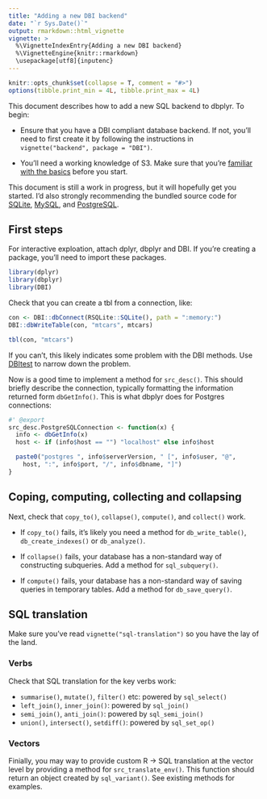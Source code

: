 ```yaml
---
title: "Adding a new DBI backend"
date: "`r Sys.Date()`"
output: rmarkdown::html_vignette
vignette: >
  %\VignetteIndexEntry{Adding a new DBI backend}
  %\VignetteEngine{knitr::rmarkdown}
  \usepackage[utf8]{inputenc}
---
```


```r
knitr::opts_chunk$set(collapse = T, comment = "#>")
options(tibble.print_min = 4L, tibble.print_max = 4L)
```

This document describes how to add a new SQL backend to dbplyr. To begin:

* Ensure that you have a DBI compliant database backend. If not, you'll need
  to first create it by following the instructions in 
  `vignette("backend", package = "DBI")`.
  
* You'll need a working knowledge of S3. Make sure that you're 
  [familiar with the basics](http://adv-r.had.co.nz/OO-essentials.html#s3) 
  before you start.
 
This document is still a work in progress, but it will hopefully get you started. I'd also strongly recommending the bundled source code for [SQLite](https://github.com/hadley/dbplyr/blob/master/R/db-sqlite.r), [MySQL](https://github.com/hadley/dbplyr/blob/master/R/db-mysql.r), and [PostgreSQL](https://github.com/hadley/dbplyr/blob/master/R/db-postgres.r).

## First steps

For interactive exploation, attach dplyr, dbplyr and DBI. If you're creating a package, you'll need to import these packages.

```r
library(dplyr)
library(dbplyr)
library(DBI)
```

Check that you can create a tbl from a connection, like:

```r
con <- DBI::dbConnect(RSQLite::SQLite(), path = ":memory:")
DBI::dbWriteTable(con, "mtcars", mtcars)

tbl(con, "mtcars")
```

If you can't, this likely indicates some problem with the DBI methods. Use [DBItest](https://github.com/rstats-db/DBItest) to narrow down the problem.

Now is a good time to implement a method for `src_desc()`. This should briefly describe the connection, typically formatting the information returned form `dbGetInfo()`. This is what dbplyr does for Postgres connections:

```r
#' @export
src_desc.PostgreSQLConnection <- function(x) {
  info <- dbGetInfo(x)
  host <- if (info$host == "") "localhost" else info$host

  paste0("postgres ", info$serverVersion, " [", info$user, "@",
    host, ":", info$port, "/", info$dbname, "]")
}
```

## Coping, computing, collecting and collapsing

Next, check that `copy_to()`, `collapse()`, `compute()`, and `collect()` work.

* If `copy_to()` fails, it's likely you need a method for `db_write_table()`,
  `db_create_indexes()` or `db_analyze()`.

* If `collapse()` fails, your database has a non-standard way of constructing 
  subqueries. Add a method for `sql_subquery()`.
  
* If `compute()` fails, your database has a non-standard way of saving queries
  in temporary tables. Add a method for `db_save_query()`.

## SQL translation

Make sure you've read `vignette("sql-translation")` so you have the lay of the land. 

### Verbs

Check that SQL translation for the key verbs work:

* `summarise()`, `mutate()`, `filter()` etc: powered by `sql_select()`
* `left_join()`, `inner_join()`: powered by `sql_join()`
* `semi_join()`, `anti_join()`: powered by `sql_semi_join()`
* `union()`, `intersect()`, `setdiff()`: powered by `sql_set_op()`

### Vectors

Finially, you may way to provide custom R -> SQL translation at the vector level by providing a method for `src_translate_env()`. This function should return an object created by `sql_variant()`. See existing methods for examples.

